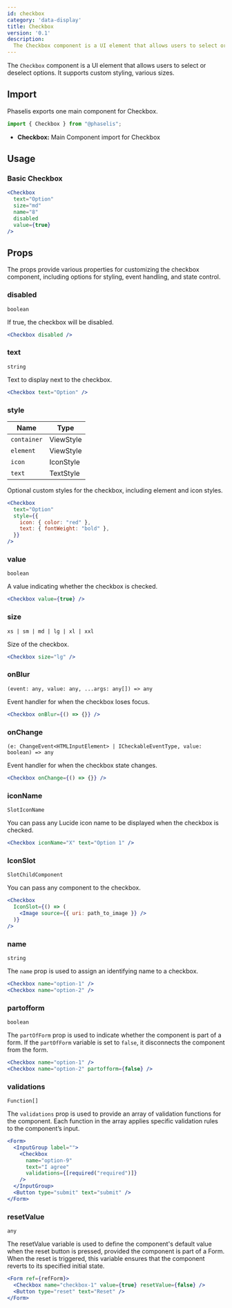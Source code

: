 ```yaml
---
id: checkbox
category: 'data-display'
title: Checkbox
version: '0.1'
description:
  The Checkbox component is a UI element that allows users to select or deselect options.
---
```


The `Checkbox` component is a UI element that allows users to select or deselect options. It supports custom styling, various sizes.

## Import

Phaselis exports one main component for Checkbox.

```js
import { Checkbox } from "@phaselis";
```

- **Checkbox:** Main Component import for Checkbox

## Usage

### Basic Checkbox

```jsx
<Checkbox
  text="Option"
  size="md"
  name="8"
  disabled
  value={true}
/>
```

## Props

The props provide various properties for customizing the checkbox component, including options for styling, event handling, and state control.

### disabled
`boolean`

If true, the checkbox will be disabled.

```jsx
<Checkbox disabled />
```

### text
`string`

Text to display next to the checkbox.

```jsx
<Checkbox text="Option" />
```

### style
| Name | Type |
| ---- | ---- |
| `container` | ViewStyle |
| `element` | ViewStyle |
| `icon` | IconStyle |
| `text` | TextStyle |

Optional custom styles for the checkbox, including element and icon styles.

```jsx  
<Checkbox
  text="Option"
  style={{
    icon: { color: "red" },
    text: { fontWeight: "bold" },
  }}
/>
```

### value
`boolean`

A value indicating whether the checkbox is checked.

```jsx  
<Checkbox value={true} />
```

### size
`xs | sm | md | lg | xl | xxl`

Size of the checkbox.

```jsx  
<Checkbox size="lg" />
```

### onBlur
`(event: any, value: any, ...args: any[]) => any`

Event handler for when the checkbox loses focus.

```jsx  
<Checkbox onBlur={() => {}} />
```

### onChange
`(e: ChangeEvent<HTMLInputElement> | ICheckableEventType, value: boolean) => any`

Event handler for when the checkbox state changes.

```jsx  
<Checkbox onChange={() => {}} />
```

### iconName
`SlotIconName`

You can pass any Lucide icon name to be displayed when the checkbox is checked.

```jsx  
<Checkbox iconName="X" text="Option 1" />
```

### IconSlot
`SlotChildComponent`

You can pass any component to the checkbox.

```jsx
<Checkbox
  IconSlot={() => (
    <Image source={{ uri: path_to_image }} />
  )}
/>
```
### name
`string`

The `name` prop is used to assign an identifying name to a checkbox.

```jsx
<Checkbox name="option-1" />
<Checkbox name="option-2" />
```

### partofform
`boolean`

The `partOfForm` prop is used to indicate whether the component is part of a form. If the `partOfForm` variable is set to `false`, it disconnects the component from the form.

```jsx
<Checkbox name="option-1" />
<Checkbox name="option-2" partofform={false} />
```

### validations
`Function[]`

The `validations` prop is used to provide an array of validation functions for the component. Each function in the array applies specific validation rules to the component’s input.

```jsx
<Form>
  <InputGroup label="">
    <Checkbox
      name="option-9"
      text="I agree"
      validations={[required("required")]}
    />
  </InputGroup>
  <Button type="submit" text="submit" />
</Form>
```

### resetValue
`any`

The resetValue variable is used to define the component's default value when the reset button is pressed, provided the component is part of a Form. When the reset is triggered, this variable ensures that the component reverts to its specified initial state.

```jsx
<Form ref={refForm}>
  <Checkbox name="checkbox-1" value={true} resetValue={false} />
  <Button type="reset" text="Reset" />
</Form>
```


